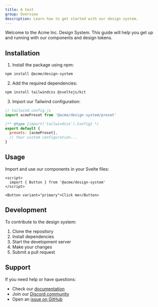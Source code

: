 ```yaml
---
title: A test
group: Overview
description: Learn how to get started with our design system.
---
```


Welcome to the Acme Inc. Design System. This guide will help you get up and running with our components and design tokens.

## Installation

1. Install the package using npm:

```bash
npm install @acme/design-system
```

2. Add the required dependencies:

```bash
npm install tailwindcss @sveltejs/kit
```

3. Import our Tailwind configuration:

```js
// tailwind.config.js
import acmePreset from '@acme/design-system/preset'

/** @type {import('tailwindcss').Config} */
export default {
  presets: [acmePreset],
  // Your custom configuration...
}
```

## Usage

Import and use our components in your Svelte files:

```svelte
<script>
  import { Button } from '@acme/design-system'
</script>

<Button variant="primary">Click me</Button>
```

## Development

To contribute to the design system:

1. Clone the repository
2. Install dependencies
3. Start the development server
4. Make your changes
5. Submit a pull request

## Support

If you need help or have questions:

- Check our [documentation](/introduction)
- Join our [Discord community](https://discord.gg/acme)
- Open an [issue on GitHub](https://github.com/acme/design-system/issues)
